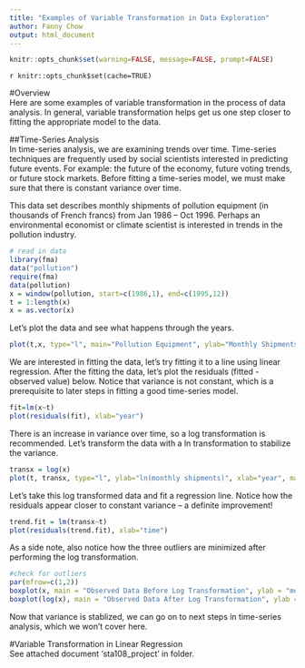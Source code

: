```yaml
---
title: "Examples of Variable Transformation in Data Exploration"
author: Fanny Chow
output: html_document
---
```


```r
knitr::opts_chunk$set(warning=FALSE, message=FALSE, prompt=FALSE)
```

`r knitr::opts_chunk$set(cache=TRUE)` 

#Overview  
Here are some examples of variable transformation in the process of data analysis. In general, variable transformation helps get us one step closer to fitting the appropriate model to the data.   

##Time-Series Analysis  
In time-series analysis, we are examining trends over time. Time-series techniques are frequently used by social scientists interested in predicting future events. For example: the future of the economy, future voting trends, or future stock markets. Before fitting a time-series model, we must make sure that there is constant variance over time. 

This data set describes monthly shipments of pollution equipment (in thousands of French francs) from Jan 1986 – Oct 1996. Perhaps an environmental economist or climate scientist is interested in trends in the pollution industry.  
```r
# read in data
library(fma)
data("pollution")
require(fma)
data(pollution)
x = window(pollution, start=c(1986,1), end=c(1995,12))
t = 1:length(x)
x = as.vector(x)
```

Let's plot the data and see what happens through the years.  
```r
plot(t,x, type="l", main="Pollution Equipment", ylab="Monthly Shipments", xlab="year")
```

We are interested in fitting the data, let's try fitting it to a line using linear regression. After the fitting the data, let's plot the residuals (fitted - observed value) below. Notice that variance is not constant, which is a prerequisite to later steps in  fitting a good time-series model.  
```r
fit=lm(x~t)
plot(residuals(fit), xlab="year")
```

There is an increase in variance over time, so a log transformation is recommended. Let's transform the data with a ln transformation to stabilize the variance.  
```r
transx = log(x)
plot(t, transx, type="l", ylab="ln(monthly shipments)", xlab="year", main="Log transformed Pollution Equipment")
```

Let's take this log transformed data and fit a regression line. Notice how the residuals appear closer to constant variance -- a definite improvement!   
```r
trend.fit = lm(transx~t)
plot(residuals(trend.fit), xlab="time")

```

As a side note, also notice how the three outliers are minimized after performing the log transformation.   
```r
#check for outliers
par(mfrow=c(1,2))
boxplot(x, main = "Observed Data Before Log Transformation", ylab = "monthly pollution equipment shipment(francs)")
boxplot(log(x), main = "Observed Data After Log Transformation", ylab = "monthly pollution equipment shipment(francs)")
```

Now that variance is stablized, we can go on to next steps in time-series analysis, which we won't cover here.  


#Variable Transformation in Linear Regression  
See attached document 'sta108_project' in folder.  



